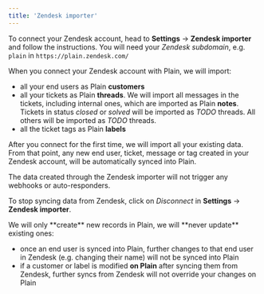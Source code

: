 ```yaml
---
title: 'Zendesk importer'
---
```


To connect your Zendesk account, head to **Settings** → **Zendesk importer** and follow the instructions. You will need your _Zendesk subdomain_, e.g. `plain` in `https://plain.zendesk.com/`

When you connect your Zendesk account with Plain, we will import:

- all your end users as Plain **customers**
- all your tickets as Plain **threads**. We will import all messages in the tickets, including internal ones, which are imported as Plain **notes**. Tickets in status _closed_ or _solved_ will be imported as _TODO_ threads. All others will be imported as _TODO_ threads.
- all the ticket tags as Plain **labels**

After you connect for the first time, we will import all your existing data. From that point, any new end user, ticket, message or tag created in your Zendesk account, will be automatically synced into Plain.

<Info>
  The data created through the Zendesk importer will not trigger any webhooks or auto-responders.
</Info>

To stop syncing data from Zendesk, click on _Disconnect_ in **Settings** → **Zendesk importer**.

<Note>
We will only **create** new records in Plain, we will **never update** existing ones:

- once an end user is synced into Plain, further changes to that end user in Zendesk (e.g. changing their name) will not be synced into Plain
- if a customer or label is modified **on Plain** after syncing them from Zendesk, further syncs from Zendesk will not override your changes on Plain

</Note>
